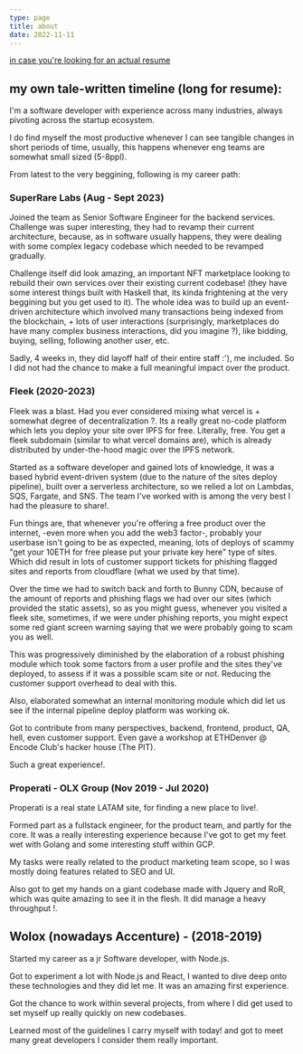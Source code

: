 ```yaml
---
type: page
title: about
date: 2022-11-11
---
```


[in case you're looking for an actual resume](https://www.notion.so/German-Bonin-32f5076d93fc4acfa996e8a92f5dca08)

## my own tale-written timeline (long for resume): 

I'm a software developer with experience across many industries, always pivoting across the startup ecosystem. 

I do find myself the most productive whenever I can see tangible changes in short periods of time, usually, this happens whenever eng teams are somewhat small sized (5-8ppl).

From latest to the very beggining, following is my career path: 


### SuperRare Labs (Aug - Sept 2023)

Joined the team as Senior Software Engineer for the backend services. Challenge was super interesting, they had to revamp their current architecture, because,
as in software usually happens, they were dealing with some complex legacy codebase which needed to be revamped gradually. 

Challenge itself did look amazing, an important NFT marketplace looking to rebuild their own services over their existing current codebase! (they have some
interest things built with Haskell that, its kinda frightening at the very beggining but you get used to it). The whole idea was to build up an event-driven architecture 
which involved many transactions being indexed from the blockchain, + lots of user interactions (surprisingly, marketplaces do 
have many complex business interactions, did you imagine ?), like bidding, buying, selling, following another user, etc. 

Sadly, 4 weeks in, they did layoff half of their entire staff :'), me included. So I did not had the chance to make a full meaningful impact over the product. 


### Fleek (2020-2023)

Fleek was a blast. Had you ever considered mixing what vercel is + somewhat degree of decentralization ?. 
Its a really great no-code platform which lets you deploy your site over IPFS for free. 
Literally, free. You get a fleek subdomain (similar to what vercel domains are), which is already distributed by under-the-hood magic over
the IPFS network. 

Started as a software developer and gained lots of knowledge, it was a based hybrid event-driven system (due to the nature of the sites deploy pipeline), built 
over a serverless architecture, so we relied a lot on Lambdas, SQS, Fargate, and SNS. The team I've worked with is among the very best I had the pleasure to share!. 

Fun things are, that whenever you're offering a free product over the internet, -even more when you add the web3 factor-, probably your userbase isn't going to be 
as expected, meaning, lots of deploys of scammy "get your 10ETH for free please put your private key here" type of sites. 
Which did result in lots of customer support tickets for phishing flagged sites and reports from cloudflare (what we used by that time). 

Over the time we had to switch back and forth to Bunny CDN, because of the amount of reports and phishing flags we had over our sites (which provided the static assets), 
so as you might guess, whenever you visited a fleek site, sometimes, if we were under phishing reports, you might expect some red giant screen warning saying that 
we were probably going to scam you as well. 

This was progressively diminished by the elaboration of a robust phishing module which took some factors from a user profile and the sites they've deployed, to assess if it 
was a possible scam site or not. Reducing the customer support overhead to deal with this. 

Also, elaborated somewhat an internal monitoring module which did let us see if the internal pipeline deploy platform was working ok.

Got to contribute from many perspectives, backend, frontend, product, QA, hell, even customer support. Even gave a workshop at ETHDenver @ Encode Club's hacker house (The PIT).

Such a great experience!. 

### Properati - OLX Group (Nov 2019 - Jul 2020)

Properati is a real state LATAM site, for finding a new place to live!. 

Formed part as a fullstack engineer, for the product team, and partly for the core. It was a really interesting experience because I've got to get my feet wet 
with Golang and some interesting stuff within GCP. 

My tasks were really related to the product marketing team scope, so I was mostly doing features related to SEO and UI. 

Also got to get my hands on a giant codebase made with Jquery and RoR, which was quite amazing to see it in the flesh. It did manage a heavy throughput !.

## Wolox (nowadays Accenture) - (2018-2019)

Started my career as a jr Software developer, with Node.js. 

Got to experiment a lot with Node.js and React, I wanted to dive deep onto these technologies and they did let me. It was an amazing first experience.

Got the chance to work within several projects, from where I did get used to set myself up really quickly on new codebases. 

Learned most of the guidelines I carry myself with today! and got to meet many great developers I consider them really important. 